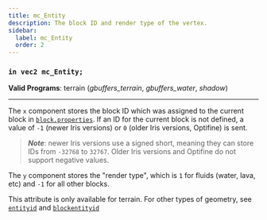 ```yaml
---
title: mc_Entity
description: The block ID and render type of the vertex.
sidebar:
  label: mc_Entity
  order: 2
---
```


### `in vec2 mc_Entity;`

**Valid Programs**: terrain (*gbuffers_terrain*, *gbuffers_water*, *shadow*)

---

The `x` component stores the block ID which was assigned to the current block in [`block.properties`](/reference/miscellaneous/block_properties). If an ID for the current block is not defined, a value of `-1` (newer Iris versions) or `0` (older Iris versions, Optifine) is sent.

> ***Note***: newer Iris versions use a signed short, meaning they can store IDs from `-32768` to `32767`. Older Iris versions and Optifine do not support negative values.

The `y` component stores the "render type", which is `1` for fluids (water, lava, etc) and `-1` for all other blocks.

This attribute is only available for terrain. For other types of geometry, see [`entityid`](/reference/uniforms/general/entityid) and [`blockentityid`](/reference/uniforms/general/blockentityid)